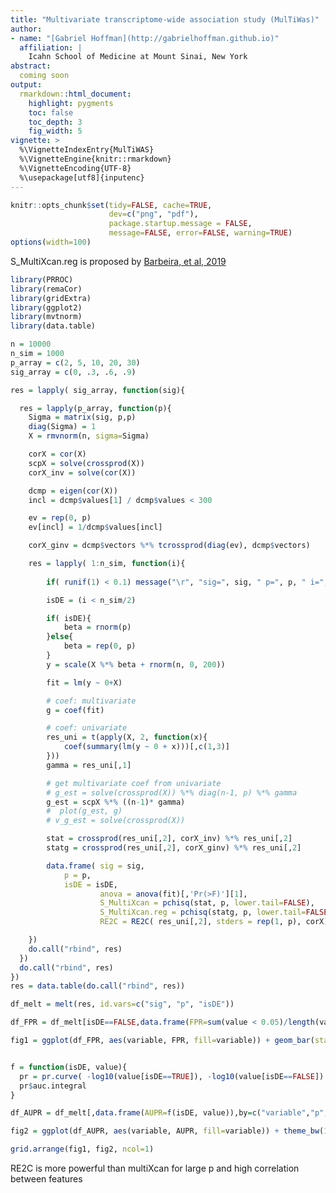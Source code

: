 ```yaml
---
title: "Multivariate transcriptome-wide association study (MulTiWas)"
author:
- name: "[Gabriel Hoffman](http://gabrielhoffman.github.io)"
  affiliation: | 
    Icahn School of Medicine at Mount Sinai, New York
abstract:
  coming soon
output:
  rmarkdown::html_document:
    highlight: pygments
    toc: false
    toc_depth: 3
    fig_width: 5
vignette: >
  %\VignetteIndexEntry{MulTiWAS}
  %\VignetteEngine{knitr::rmarkdown}
  %\VignetteEncoding{UTF-8}
  %\usepackage[utf8]{inputenc}
---
```


<!---
cd /Users/gabrielhoffman/workspace/repos
R
library('knitr')
rmarkdown::render('remaCor/vignettes/simulation_comparison.Rmd')
--->

```r
knitr::opts_chunk$set(tidy=FALSE, cache=TRUE,
                      dev=c("png", "pdf"),
                      package.startup.message = FALSE,
                      message=FALSE, error=FALSE, warning=TRUE)
options(width=100)
```	

S_MultiXcan.reg is proposed by [Barbeira, et al, 2019](https://journals.plos.org/plosgenetics/article?id=10.1371/journal.pgen.1007889)


```r
library(PRROC)
library(remaCor)
library(gridExtra)
library(ggplot2)
library(mvtnorm)
library(data.table)

n = 10000
n_sim = 1000
p_array = c(2, 5, 10, 20, 30)
sig_array = c(0, .3, .6, .9)

res = lapply( sig_array, function(sig){

  res = lapply(p_array, function(p){
    Sigma = matrix(sig, p,p)
    diag(Sigma) = 1
    X = rmvnorm(n, sigma=Sigma)

    corX = cor(X) 
    scpX = solve(crossprod(X))
    corX_inv = solve(cor(X))

    dcmp = eigen(cor(X))
    incl = dcmp$values[1] / dcmp$values < 300

    ev = rep(0, p)
    ev[incl] = 1/dcmp$values[incl]

    corX_ginv = dcmp$vectors %*% tcrossprod(diag(ev), dcmp$vectors)

    res = lapply( 1:n_sim, function(i){
    	
    	if( runif(1) < 0.1) message("\r", "sig=", sig, " p=", p, " i=", i, "     ", appendLF=FALSE)

    	isDE = (i < n_sim/2)

    	if( isDE){
    		beta = rnorm(p)
    	}else{
    		beta = rep(0, p)
    	}
    	y = scale(X %*% beta + rnorm(n, 0, 200))

    	fit = lm(y ~ 0+X)

    	# coef: multivariate
    	g = coef(fit)

    	# coef: univariate
    	res_uni = t(apply(X, 2, function(x){
    		coef(summary(lm(y ~ 0 + x)))[,c(1,3)]
    	}))
    	gamma = res_uni[,1]

    	# get multivariate coef from univariate
    	# g_est = solve(crossprod(X)) %*% diag(n-1, p) %*% gamma
    	g_est = scpX %*% ((n-1)* gamma)
    	#  plot(g_est, g)
    	# v_g_est = solve(crossprod(X))

    	stat = crossprod(res_uni[,2], corX_inv) %*% res_uni[,2]
    	statg = crossprod(res_uni[,2], corX_ginv) %*% res_uni[,2]

    	data.frame( sig = sig,
            p = p, 
            isDE = isDE,
    				anova = anova(fit)[,'Pr(>F)'][1],
    				S_MultiXcan = pchisq(stat, p, lower.tail=FALSE),
    				S_MultiXcan.reg = pchisq(statg, p, lower.tail=FALSE),
    				RE2C = RE2C( res_uni[,2], stders = rep(1, p), corX)$RE2Cp)

    })
    do.call("rbind", res)
  })
  do.call("rbind", res)
})
res = data.table(do.call("rbind", res))
```

```r

df_melt = melt(res, id.vars=c("sig", "p", "isDE"))

df_FPR = df_melt[isDE==FALSE,data.frame(FPR=sum(value < 0.05)/length(value)),by=c("variable","p", "sig")]

fig1 = ggplot(df_FPR, aes(variable, FPR, fill=variable)) + geom_bar(stat="identity")  + theme_bw(15) + theme(aspect.ratio=1, legend.position="none") + coord_flip() + ylab("FPR") + geom_hline(yintercept=0.05, linetype="dashed") + facet_wrap(~p + sig, ncol=length(sig_array)) + xlab('')


f = function(isDE, value){
  pr = pr.curve( -log10(value[isDE==TRUE]), -log10(value[isDE==FALSE]) )
  pr$auc.integral
}

df_AUPR = df_melt[,data.frame(AUPR=f(isDE, value)),by=c("variable","p", "sig")]

fig2 = ggplot(df_AUPR, aes(variable, AUPR, fill=variable)) + theme_bw(15) + theme(aspect.ratio=1, legend.position="none") + coord_flip() + geom_bar(stat="identity") + ylab("AUPR") + facet_wrap(~p + sig, ncol=length(sig_array)) + xlab('')

grid.arrange(fig1, fig2, ncol=1)
```

 RE2C is more powerful than multiXcan for large p and high correlation between features


